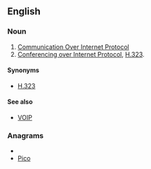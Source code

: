 {{also|coip}}
==English==

===Noun===
{{en-noun}}

# [[w:Communication Over Internet Protocol|Communication Over Internet Protocol]]
# [[Conferencing over Internet Protocol]], [[w:H.323|H.323]].

====Synonyms====
*[[H.323]]

====See also====
*[[VOIP]]

===Anagrams===
* {{alphagram|ciop}}
* [[Pico#English|Pico]]